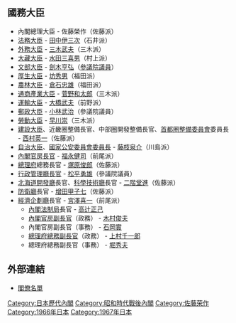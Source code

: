 {{日本内閣記事
|內閣名 = 第一次佐藤第三次改造内閣
|假名 = だいいちじさとうだいさんじかいぞうないかく
|羅馬字 = Daīchiji Satō Daisanji Kaizō Naikaku
|代數 = 61
|首相名 = 佐藤榮作
|前職 = 日本[[眾議院_(日本)|眾議院議員]]、[[自由民主黨總裁|自由民主黨總裁]]
|成立年 = 1966年
|成立月日 = 12月3日
|總辭年 = 1967年
|總辭月日 = 2月17日
|執政黨 = [[自由民主黨_(日本)|自由民主黨]]
|成員名單 = http://www.kantei.go.jp/jp/rekidai/kakuryo/61-3.html
|職務 = [[眾議院_(日本)|眾議院議員]]、[[自由民主黨總裁|自由民主黨總裁]]
}}

== 國務大臣 ==
* 內閣總理大臣 - 佐藤榮作（佐藤派）
* [[法務大臣|法務大臣]] - [[田中伊三次|田中伊三次]]（石井派）
* [[外務大臣_(日本)|外務大臣]] - [[三木武夫|三木武夫]]（三木派） 
* [[大藏大臣|大藏大臣]] - [[水田三喜男|水田三喜男]]（村上派）
* [[文部大臣|文部大臣]] - [[劍木亨弘|劍木亨弘]]（[[參議院_(日本)|參議院議員]]）
* [[厚生大臣|厚生大臣]] - [[坊秀男|坊秀男]]（福田派）
* [[農林大臣|農林大臣]] - [[倉石忠雄|倉石忠雄]]（福田派）
* [[通商產業大臣|通商產業大臣]] - [[菅野和太郎|菅野和太郎]]（三木派）
* [[運輸大臣|運輸大臣]] - [[大橋武夫_(政治家)|大橋武夫]]（前野派）  
* [[郵政大臣|郵政大臣]] - [[小林武治|小林武治]]（參議院議員）
* [[勞動大臣|勞動大臣]] - [[早川崇|早川崇]]（三木派）
* [[建設大臣|建設大臣]]、近畿圈整備長官、中部圈開發整備長官、[[首都圈整備委員會|首都圈整備委員會]]委員長 - [[西村英一|西村英一]]（佐藤派）
* [[自治大臣|自治大臣]]、[[國家公安委員會委員長|國家公安委員會委員長]] - [[藤枝泉介|藤枝泉介]]（川島派）
* [[內閣官房長官|內閣官房長官]] - [[福永健司|福永健司]]（前尾派）
* [[總理府|總理府]]總務長官 - [[塚原俊郎|塚原俊郎]]（佐藤派） 
* [[行政管理廳長官|行政管理廳長官]] - [[松平勇雄|松平勇雄]]（參議院議員）
* [[北海道開發廳|北海道開發廳]]長官、[[科學技術廳|科學技術廳]]長官 -  [[二階堂進|二階堂進]]（佐藤派）
* [[防衛廳|防衛廳]]長官 - [[增田甲子七|增田甲子七]]（佐藤派） 
* [[經濟企劃廳|經濟企劃廳]]長官 - [[宮澤喜一|宮澤喜一]]（前尾派）  
**  [[內閣法制局|內閣法制局]]長官 - [[高辻正己|高辻正己]] 
**  [[內閣官房副長官|內閣官房副長官]]（政務） - [[木村俊夫|木村俊夫]]
**  內閣官房副長官（事務） - [[石岡實|石岡實]]
**  [[總理府總務副長官|總理府總務副長官]]（政務） - [[上村千一郎|上村千一郎]]
**  總理府總務副長官（事務） - [[堀秀夫|堀秀夫]]

== 外部連結 ==
* [http://www.kantei.go.jp/jp/rekidai/kakuryo/61-3.html 閣僚名單] {{Wayback|url=http://www.kantei.go.jp/jp/rekidai/kakuryo/61-3.html |date=20141122213037 }}

{{第一次佐藤內閣}}
{{日本歷代內閣|[[第一次佐藤內閣_(第二次改造)|第一次佐藤第二次改造內閣]]|第一次佐藤第三次改造內閣|1966年12月3日 - 1967年2月17日|[[第2次佐藤內閣|第二次佐藤內閣]]}}

{{DEFAULTSORT:Satō Eisaku 1 改 3}}
[[Category:日本歷代內閣|Category:日本歷代內閣]]
[[Category:昭和時代戰後內閣|Category:昭和時代戰後內閣]]
[[Category:佐藤荣作|Category:佐藤荣作]]
[[Category:1966年日本|Category:1966年日本]]
[[Category:1967年日本|Category:1967年日本]]